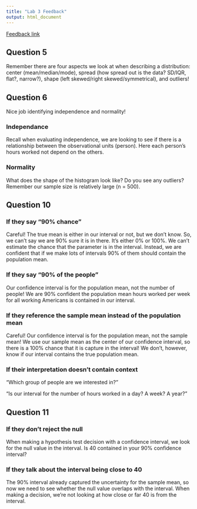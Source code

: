 ```yaml
---
title: "Lab 3 Feedback"
output: html_document
---
```


[Feedback link](https://earobinson95.github.io/218-03-lab-one-mean-inference/one_mean_inference.html)

## Question 5

Remember there are four aspects we look at when describing a distribution: center (mean/median/mode), spread (how spread out is the data? SD/IQR, flat?, narrow?), shape (left skewed/right skewed/symmetrical), and outliers!

## Question 6

Nice job identifying independence and normality!

### Independance

Recall when evaluating independence, we are looking to see if there is a relationship between the observational units (person). Here each person's hours worked not depend on the others.

### Normality

What does the shape of the histogram look like? Do you see any outliers? Remember our sample size is relatively large (n = 500). 

## Question 10

### If they say "90% chance"

Careful! The true mean is either in our interval or not, but we don't know. So, we can't say we are 90% sure it is in there. It's either 0% or 100%. We can't estimate the chance that the parameter is in the interval. Instead, we are confident that if we make lots of intervals 90% of them should contain the
population mean.

### If they say "90% of the people"

Our confidence interval is for the population mean, not the number of people!
We are 90% confident the population mean hours worked per week for all working Americans is contained in our interval.

### If they reference the sample mean instead of the population mean

Careful! Our confidence interval is for the population mean, not the sample mean! We use our sample mean as the center of our confidence interval, so there
is a 100% chance that it is capture in the interval! We don't, however, know if
our interval contains the true population mean.

### If their interpretation doesn't contain context

"Which group of people are we interested in?"

"Is our interval for the number of hours worked in a day? A week? A year?"

## Question 11

### If they don't reject the null

When making a hypothesis test decision with a confidence interval, we look for the null value in the interval. Is 40 contained in your 90% confidence interval?

### If they talk about the interval being close to 40

The 90% interval already captured the uncertainty for the sample mean, so now we need to see whether the null value overlaps with the interval. When making a decision, we're not looking at how close or far 40 is from the interval. 

<!-- ## Question 12 -->

<!-- ### If they say "low probability of getting the null" -->

<!-- The p-value isn't the probability of getting the null, it is the probability of obtaining the results we saw or something more extreme **is the null was true.** -->

<!-- ### If they use 0.05 instead of 0.1 -->

<!-- Careful! Our significance level coincides with the confidence level we used. What percent confidence level did we use in the last problem? What significance level should you use? -->

<!-- ### General reminder about p-value interpretation -->

<!-- The p-value represents the probability of obtaining the results we did (sample mean) or something more extreme, if the null was true. Given the p-value we obtained is 3.76%, is it likely for us to have obtained a sample mean as large as what we saw due to chance alone? -->

<!-- ### General reminder about making a decision -->

<!-- Remember when making a hypothesis test decision, we either reject the null or fail to reject the null! -->


